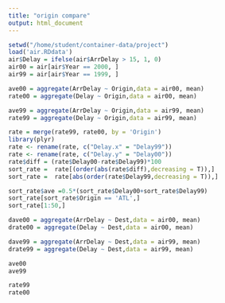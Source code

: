 ```yaml
---
title: "origin compare"
output: html_document
---
```


```r
setwd("/home/student/container-data/project")
load('air.RDdata')
air$Delay = ifelse(air$ArrDelay > 15, 1, 0)
air00 = air[air$Year == 2000, ]
air99 = air[air$Year == 1999, ]
```


```r

ave00 = aggregate(ArrDelay ~ Origin,data = air00, mean)
rate00 = aggregate(Delay ~ Origin,data = air00, mean)

ave99 = aggregate(ArrDelay ~ Origin,data = air99, mean)
rate99 = aggregate(Delay ~ Origin,data = air99, mean)

rate = merge(rate99, rate00, by = 'Origin')
library(plyr)
rate <- rename(rate, c("Delay.x" = "Delay99"))
rate <- rename(rate, c("Delay.y" = "Delay00"))
rate$diff = (rate$Delay00-rate$Delay99)*100
sort_rate =  rate[(order(abs(rate$diff),decreasing = T)),]
sort_rate =  rate[abs(order(rate$Delay99,decreasing = T)),]

sort_rate$ave =0.5*(sort_rate$Delay00+sort_rate$Delay99)
sort_rate[sort_rate$Origin == 'ATL',]
sort_rate[1:50,]

```




```r
dave00 = aggregate(ArrDelay ~ Dest,data = air00, mean)
drate00 = aggregate(Delay ~ Dest,data = air00, mean)

dave99 = aggregate(ArrDelay ~ Dest,data = air99, mean)
drate99 = aggregate(Delay ~ Dest,data = air99, mean)

```



```r
ave00
ave99

```



```r
rate99
rate00
```


